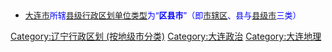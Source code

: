 {{Catnav|頁面分類|...|中国各省行政区划|辽宁行政区划|辽宁地级市|大连}}
{{Catnav|頁面分類|...|中国各省行政区划|辽宁行政区划|辽宁县级行政区|辽宁县级行政区 (按地级市分类)}}

* <font size="2" color="#0000FF">[[大连市|大连市]]所辖[[县级行政区|县级行政区划单位类型]]为“'''区县市'''”（即[[市辖区|市辖区]]、县与[[县级市|县级市]]三类）</font>

[[Category:辽宁行政区划_(按地级市分类)|Category:辽宁行政区划 (按地级市分类)]]
[[Category:大连政治|Category:大连政治]]
[[Category:大连地理|Category:大连地理]]